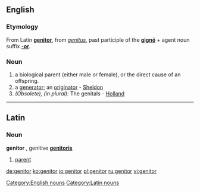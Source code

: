 ==English==

===Etymology===
From Latin '''[[genitor#Latin|genitor]]''', from ''[[genitus]]'', past participle of the '''[[gigno|gignō]]''' + agent noun suffix '''[[-or]]'''.

===Noun===
{{en-noun}}


# a biological parent (either male or female), or the direct cause of an offspring.
# a [[generator]]; an [[originator]] - [[Sheldon]]
# ''(Obsolete), (in plural):'' The genitals - [[Holland]]

[[Category:English nouns]]

----

==Latin==

===Noun===
'''genitor''' {{m}}, genitive '''[[genitoris]]'''

# [[parent]]

[[Category:Latin nouns]]

[[de:genitor]]
[[ko:genitor]]
[[io:genitor]]
[[pl:genitor]]
[[ru:genitor]]
[[vi:genitor]]